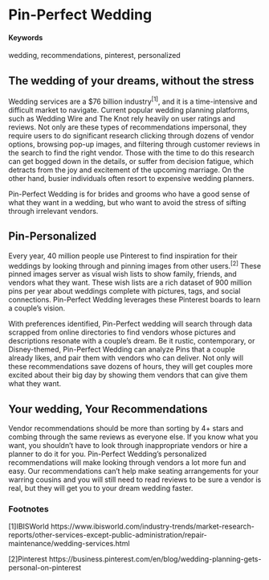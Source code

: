 # Pin-Perfect Wedding {#Pinterest-Personal-Wedding-Vendor-Recs}

#### Keywords {-}

wedding, recommendations, pinterest, personalized

## The wedding of your dreams, without the stress {-}

Wedding services are a $76 billion industry<sup>[1]</sup>, and it is a time-intensive and difficult market to navigate. Current popular wedding planning platforms, such as Wedding Wire and The Knot rely heavily on user ratings and reviews. Not only are these types of recommendations impersonal, they require users to do significant research clicking through dozens of vendor options, browsing pop-up images, and filtering through customer reviews in the search to find the right vendor. Those with the time to do this research can get bogged down in the details, or suffer from decision fatigue, which detracts from the joy and excitement of the upcoming marriage. On the other hand, busier individuals often resort to expensive wedding planners. 

Pin-Perfect Wedding is for brides and grooms who have a good sense of what they want in a wedding, but who want to avoid the stress of sifting through irrelevant vendors. 

## Pin-Personalized {-}

Every year, 40 million people use Pinterest to find inspiration for their weddings by looking through and pinning images from other users.<sup>[2]</sup> These pinned images server as visual wish lists to show family, friends, and vendors what they want.  These wish lists are a rich dataset of 900 million pins per year about weddings complete with pictures, tags, and social connections. Pin-Perfect Wedding leverages these Pinterest boards to learn a couple’s vision.

With preferences identified, Pin-Perfect wedding will search through data scrapped from online directories to find vendors whose pictures and descriptions resonate with a couple’s dream. Be it rustic, contemporary, or Disney-themed, Pin-Perfect Wedding can analyze Pins that a couple already likes, and pair them with vendors who can deliver. Not only will these recommendations save dozens of hours, they will get couples more excited about their big day by showing them vendors that can give them what they want.

## Your wedding, Your Recommendations {-}

Vendor recommendations should be more than sorting by 4+ stars and combing through the same reviews as everyone else. If you know what you want, you shouldn’t have to look through inappropriate vendors or hire a planner to do it for you. Pin-Perfect Wedding’s personalized recommendations will make looking through vendors a lot more fun and easy. Our recommendations can’t help make seating arrangements for your warring cousins and you will still need to read reviews to be sure a vendor is real, but they will get you to your dream wedding faster.

### Footnotes {-}

[1]IBISWorld https://www.ibisworld.com/industry-trends/market-research-reports/other-services-except-public-administration/repair-maintenance/wedding-services.html

[2]Pinterest https://business.pinterest.com/en/blog/wedding-planning-gets-personal-on-pinterest
